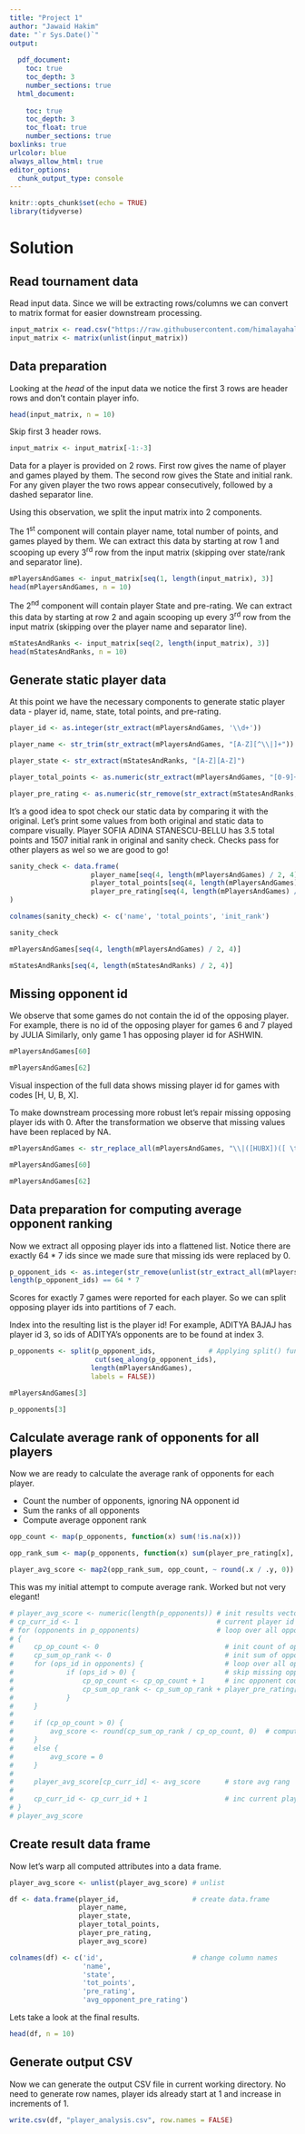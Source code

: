 ```yaml
---
title: "Project 1"
author: "Jawaid Hakim"
date: "`r Sys.Date()`"
output:
     
  pdf_document: 
    toc: true
    toc_depth: 3
    number_sections: true
  html_document:
    
    toc: true
    toc_depth: 3
    toc_float: true
    number_sections: true
boxlinks: true
urlcolor: blue
always_allow_html: true
editor_options: 
  chunk_output_type: console
---
```


```r
knitr::opts_chunk$set(echo = TRUE)
library(tidyverse)
```

# Solution

## Read tournament data

Read input data. Since we will be extracting rows/columns we can convert to matrix format for easier downstream processing.

```r
input_matrix <- read.csv("https://raw.githubusercontent.com/himalayahall/DATA607/main/Project1/tournamentinfo.txt")
input_matrix <- matrix(unlist(input_matrix))
```

## Data preparation

Looking at the *head* of the input data we notice the first 3 rows are header rows and don't contain player info.

```r
head(input_matrix, n = 10)
```

Skip first 3 header rows.

```r
input_matrix <- input_matrix[-1:-3]
```

Data for a player is provided on 2 rows. First row gives the name of player and games played by them. The second row gives the State and initial rank. For any given player the two rows appear consecutively, followed by a dashed separator line.    

Using this observation, we split the input matrix into 2 components.  

The 1^st^ component will contain player name, total number of points, and games played by them. We can extract this data by starting at row 1 and scooping up every 3^rd^ row from the input matrix (skipping over state/rank and separator line).

```r
mPlayersAndGames <- input_matrix[seq(1, length(input_matrix), 3)]
head(mPlayersAndGames, n = 10)
```

The 2^nd^ component will contain player State and pre-rating. We can extract this data by starting at row 2 and again scooping up every 3^rd^ row from the input matrix (skipping over the player name and separator line).

```r
mStatesAndRanks <- input_matrix[seq(2, length(input_matrix), 3)]
head(mStatesAndRanks, n = 10)
```

## Generate static player data

At this point we have the necessary components to generate static player data - player id, name, state, total points, and pre-rating. 

```r
player_id <- as.integer(str_extract(mPlayersAndGames, '\\d+'))

player_name <- str_trim(str_extract(mPlayersAndGames, "[A-Z][^\\|]+")) # assume names start with a letter

player_state <- str_extract(mStatesAndRanks, "[A-Z][A-Z]")             # assume 2-letter abbreviation for State

player_total_points <- as.numeric(str_extract(mPlayersAndGames, "[0-9]+\\.[0-9]"))

player_pre_rating <- as.numeric(str_remove(str_extract(mStatesAndRanks, "R:[ ]+[0-9]{1,}"), "R:[ ]+"))
```

It's a good idea to spot check our static data by comparing it with the original. Let's print some values from both original and static data to compare visually. Player SOFIA ADINA STANESCU-BELLU has 3.5 total points and 1507 initial rank in original and sanity check. Checks pass for other players as wel so we are good to go!

```r
sanity_check <- data.frame(
                    player_name[seq(4, length(mPlayersAndGames) / 2, 4)],
                    player_total_points[seq(4, length(mPlayersAndGames) / 2, 4)],
                    player_pre_rating[seq(4, length(mPlayersAndGames) / 2, 4)]
)

colnames(sanity_check) <- c('name', 'total_points', 'init_rank')

sanity_check

mPlayersAndGames[seq(4, length(mPlayersAndGames) / 2, 4)]

mStatesAndRanks[seq(4, length(mStatesAndRanks) / 2, 4)]
```

## Missing opponent id

We observe that some games do not contain the id of the opposing player. For example, there is no id of the opposing player for games 6 and 7 played by JULIA Similarly, only game 1 has opposing player id for ASHWIN.  

```r
mPlayersAndGames[60]

mPlayersAndGames[62]
```

Visual inspection of the full data shows missing player id for games with codes [H, U, B, X].  

To make downstream processing more robust let's repair missing opposing player ids with 0. After the transformation we observe that missing values have been replaced by NA.

```r
mPlayersAndGames <- str_replace_all(mPlayersAndGames, "\\|([HUBX])([ \t\f\n])+", "|\\1\\2 \\N\\A")

mPlayersAndGames[60]

mPlayersAndGames[62]
```

## Data preparation for computing average opponent ranking

Now we extract all opposing player ids into a flattened list. Notice there are exactly 64 * 7 ids since we made sure that missing ids were replaced by 0. 

```r
p_opponent_ids <- as.integer(str_remove(unlist(str_extract_all(mPlayersAndGames, "[A-Z][ ]+([0-9]+|NA)")), "[A-Z][ ]+"))
length(p_opponent_ids) == 64 * 7
```

Scores for exactly 7 games were reported for each player. So we can split opposing player ids into partitions of 7 each.  

Index into the resulting list is the player id! For example, ADITYA BAJAJ has player id 3, so ids of ADITYA's opponents are to be found at index 3.

```r
p_opponents <- split(p_opponent_ids,             # Applying split() function
                     cut(seq_along(p_opponent_ids),
                    length(mPlayersAndGames),
                    labels = FALSE))

mPlayersAndGames[3]

p_opponents[3]
```

## Calculate average rank of opponents for all players

Now we are ready to calculate the average rank of opponents for each player.

* Count the number of opponents, ignoring NA opponent id
* Sum the ranks of all opponents 
* Compute average opponent rank

```r
opp_count <- map(p_opponents, function(x) sum(!is.na(x)))

opp_rank_sum <- map(p_opponents, function(x) sum(player_pre_rating[x], na.rm = TRUE))

player_avg_score <- map2(opp_rank_sum, opp_count, ~ round(.x / .y, 0))
```

This was my initial attempt to compute average rank. Worked but not very elegant!

```r
# player_avg_score <- numeric(length(p_opponents)) # init results vector
# cp_curr_id <- 1                                  # current player id
# for (opponents in p_opponents)                   # loop over all opponent splits
# {
#     cp_op_count <- 0                               # init count of opponents for current player
#     cp_sum_op_rank <- 0                            # init sum of opposing player ranks
#     for (ops_id in opponents) {                    # loop over all opponent
#             if (ops_id > 0) {                      # skip missing opponent ids 
#                 cp_op_count <- cp_op_count + 1     # inc opponent count
#                 cp_sum_op_rank <- cp_sum_op_rank + player_pre_rating[ops_id] # sum opposing player rank
#             }
#     }
#     
#     if (cp_op_count > 0) {
#         avg_score <- round(cp_sum_op_rank / cp_op_count, 0)  # compute avg rank of opposing players
#     }
#     else {
#         avg_score = 0
#     }
#     
#     player_avg_score[cp_curr_id] <- avg_score      # store avg rang
#     
#     cp_curr_id <- cp_curr_id + 1                   # inc current player id
# }
# player_avg_score
```

## Create result data frame

Now let's warp all computed attributes into a data frame.

```r
player_avg_score <- unlist(player_avg_score) # unlist

df <- data.frame(player_id,                  # create data.frame
                 player_name, 
                 player_state, 
                 player_total_points, 
                 player_pre_rating, 
                 player_avg_score) 

colnames(df) <- c('id',                      # change column names
                  'name', 
                  'state', 
                  'tot_points', 
                  'pre_rating', 
                  'avg_opponent_pre_rating')
```

Lets take a look at the final results.

```r
head(df, n = 10)
```

## Generate output CSV

Now we can generate the output CSV file in current working directory. No need to generate row names, player ids already start at 1 and increase in increments of 1.

```r
write.csv(df, "player_analysis.csv", row.names = FALSE)
```

